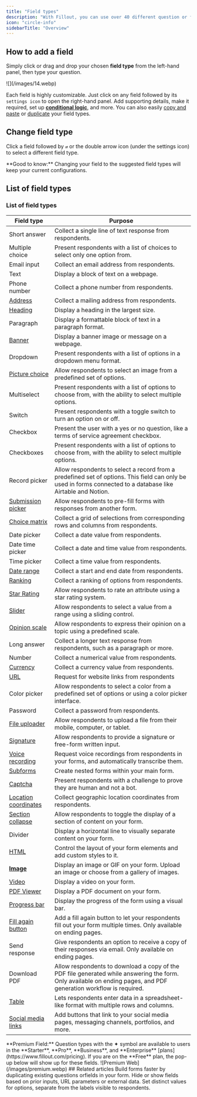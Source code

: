 ```yaml
---
title: "Field types"
description: "With Fillout, you can use over 40 different question or field types to make your forms. Easily customize or change field types, add captions and default values, and use logic."
icon: "circle-info"
sidebarTitle: "Overview"
---
```


## How to add a field

Simply click or drag and drop your chosen **field type** from the left-hand panel, then type your question.

<Frame>
  ![](/images/14.webp)
</Frame>

Each field is highly customizable. Just click on any field followed by its `settings icon` to open the right-hand panel. Add supporting details, make it required, set up **[conditional logic]()**, and more. You can also easily [copy and paste](/copy-paste-fields) or [duplicate](/duplicate-fields) your field types.

###

## Change field type

Click a field followed by `⇄` or the double arrow icon (under the settings icon) to select a different field type.

<Check>
  **Good to know:** Changing your field to the suggested field types will keep your current configurations.
</Check>

## List of field types

### List of field types

| **Field type** | **Purpose** |
| --- | --- |
| Short answer | Collect a single line of text response from respondents. |
| Multiple choice | Present respondents with a list of choices to select only one option from. |
| Email input | Collect an email address from respondents. |
| Text | Display a block of text on a webpage. |
| Phone number | Collect a phone number from respondents. |
| [Address](/address) | Collect a mailing address from respondents. |
| [Heading](/heading) | Display a heading in the largest size. |
| Paragraph | Display a formattable block of text in a paragraph format. |
| [Banner](/banners) | Display a banner image or message on a webpage. |
| Dropdown | Present respondents with a list of options in a dropdown menu format. |
| [Picture choice](/image-gif#1d80b0099a324fbd8301e152b995d9ea) | Allow respondents to select an image from a predefined set of options. |
| Multiselect | Present respondents with a list of options to choose from, with the ability to select multiple options. |
| Switch | Present respondents with a toggle switch to turn an option on or off. |
| Checkbox | Present the user with a yes or no question, like a terms of service agreement checkbox. |
| Checkboxes | Present respondents with a list of options to choose from, with the ability to select multiple options. |
| Record picker | Allow respondents to select a record from a predefined set of options. This field can only be used in forms connected to a database like Airtable and Notion. |
| [Submission picker](/submission-picker) | Allow respondents to pre-fill forms with responses from another form. |
| [Choice matrix](/matrix) | Collect a grid of selections from corresponding rows and columns from respondents. |
| Date picker | Collect a date value from respondents. |
| Date time picker | Collect a date and time value from respondents. |
| Time picker | Collect a time value from respondents. |
| [Date range](/date-range) | Collect a start and end date from respondents. |
| [Ranking](/ranking) | Collect a ranking of options from respondents. |
| [Star Rating](/rating) | Allow respondents to rate an attribute using a star rating system. |
| [Slider](/rating) | Allow respondents to select a value from a range using a sliding control. |
| [Opinion scale](/rating) | Allow respondents to express their opinion on a topic using a predefined scale. |
| Long answer | Collect a longer text response from respondents, such as a paragraph or more. |
| Number | Collect a numerical value from respondents. |
| [Currency](/currency) <Icon icon ="gem" iconType="solid" color="#FFC738"/> | Collect a currency value from respondents. |
| [URL](/add-links-to-form) | Request for website links from respondents |
| Color picker | Allow respondents to select a color from a predefined set of options or using a color picker interface. |
| Password | Collect a password from respondents. |
| [File uploader](/file-upload) | Allow respondents to upload a file from their mobile, computer, or tablet. |
| [Signature](/esignatures) <Icon icon ="gem" iconType="solid" color="#FFC738"/> | Allow respondents to provide a signature or free-form written input. |
| [Voice recording](/voice-recording) | Request voice recordings from respondents in your forms, and automatically transcribe them. |
| [Subforms](/subforms) | Create nested forms within your main form. |
| [Captcha](/captcha) <Icon icon ="gem" iconType="solid" color="#FFC738"/> | Present respondents with a challenge to prove they are human and not a bot. |
| [Location coordinates](/location-coordinates) <Icon icon ="gem" iconType="solid" color="#FFC738"/> | Collect geographic location coordinates from respondents. |
| [Section collapse](/section-collapse) | Allow respondents to toggle the display of a section of content on your form. |
| Divider | Display a horizontal line to visually separate content on your form. |
| [HTML](/html-css) <Icon icon ="gem" iconType="solid" color="#FFC738"/> | Control the layout of your form elements and add custom styles to it. |
| **[Image](/image-gif)** | Display an image or GIF on your form. Upload an image or choose from a gallery of images. |
| [Video](/video) | Display a video on your form. |
| [PDF Viewer](/embed-pdfs) <Icon icon ="gem" iconType="solid" color="#FFC738"/> | Display a PDF document on your form. |
| [Progress bar](/progress-bar) | Display the progress of the form using a visual bar. |
| [Fill again button](/fill-again-button) | Add a fill again button to let your respondents fill out your form multiple times. Only available on ending pages. |
| Send response | Give respondents an option to receive a copy of their responses via email. Only available on ending pages. |
| Download PDF | Allow respondents to download a copy of the PDF file generated while answering the form. Only available on ending pages, and PDF generation workflow is required. |
| [Table](/table) | Lets respondents enter data in a spreadsheet-like format with multiple rows and columns. |
| [Social media links](/social-media) | Add buttons that link to your social media pages, messaging channels, portfolios, and more. |

<Info>
  **Premium Field:** Question types with the ✦ symbol are available to users in the **Starter**, **Pro**, **Business**, and **Enterprise** [plans](https://www.fillout.com/pricing). If you are on the **Free** plan, the pop-up below will show up for these fields.
</Info>

<Frame style={{ width: '288px' , height: '112px' }}>
![Premium Web](/images/premium.webp)
</Frame>
## Related articles

<CardGroup cols={3}>
  <Card title="Duplicate questions" href="/duplicate-fields" icon="clone" iconType="regular" color="#FFC738">
    Build forms faster by duplicating existing questions orfields in your form.
  </Card>
  <Card title="Hide fields" href="/conditional-hiding" icon="eye-slash" iconType="regular" color="#FFC738">
    Hide or show fields based on prior inputs, URL parameters or external data.
  </Card>
  <Card title="Add custom values" href="/custom-values"icon="quote-left" iconType="regular" color="#FFC738">
    Set distinct values for options, separate from the labels visible to respondents.
  </Card>
</CardGroup>

